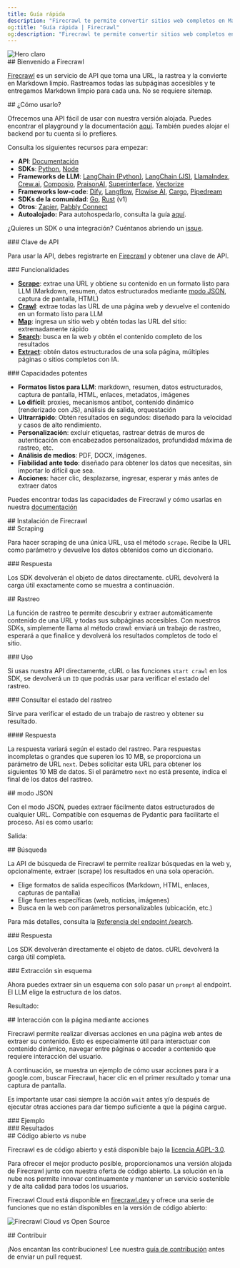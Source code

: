 ```yaml
---
title: Guía rápida
description: "Firecrawl te permite convertir sitios web completos en Markdown listo para LLM"
og:title: "Guía rápida | Firecrawl"
og:description: "Firecrawl te permite convertir sitios web completos en Markdown listo para LLM"
---
```



<img className="block" src="/images/turn-websites-into-llm-ready-data--firecrawl.png" alt="Hero claro" />

<div id="welcome-to-firecrawl">
  ## Bienvenido a Firecrawl
</div>

[Firecrawl](https://firecrawl.dev?ref=github) es un servicio de API que toma una URL, la rastrea y la convierte en Markdown limpio. Rastreamos todas las subpáginas accesibles y te entregamos Markdown limpio para cada una. No se requiere sitemap.

<div id="how-to-use-it">
  ## ¿Cómo usarlo?
</div>

Ofrecemos una API fácil de usar con nuestra versión alojada. Puedes encontrar el playground y la documentación [aquí](https://firecrawl.dev/playground). También puedes alojar el backend por tu cuenta si lo prefieres.

Consulta los siguientes recursos para empezar:

* **API**: [Documentación](https://docs.firecrawl.dev/api-reference/introduction)
* **SDKs**: [Python](https://docs.firecrawl.dev/sdks/python), [Node](https://docs.firecrawl.dev/sdks/node)
* **Frameworks de LLM**: [LangChain (Python)](https://python.langchain.com/docs/integrations/document_loaders/firecrawl/), [LangChain (JS)](https://js.langchain.com/docs/integrations/document_loaders/web_loaders/firecrawl), [LlamaIndex](https://docs.llamaindex.ai/en/latest/examples/data_connectors/WebPageDemo/#using-firecrawl-reader), [Crew.ai](https://docs.crewai.com/), [Composio](https://composio.dev/tools/firecrawl/all), [PraisonAI](https://docs.praison.ai/firecrawl/), [Superinterface](https://superinterface.ai/docs/assistants/functions/firecrawl), [Vectorize](https://docs.vectorize.io/integrations/source-connectors/firecrawl)
* **Frameworks low-code**: [Dify](https://dify.ai/blog/dify-ai-blog-integrated-with-firecrawl), [Langflow](https://docs.langflow.org/), [Flowise AI](https://docs.flowiseai.com/integrations/langchain/document-loaders/firecrawl), [Cargo](https://docs.getcargo.io/integration/firecrawl), [Pipedream](https://pipedream.com/apps/firecrawl/)
* **SDKs de la comunidad**: [Go](https://docs.firecrawl.dev/sdks/go), [Rust](https://docs.firecrawl.dev/sdks/rust) (v1)
* **Otros**: [Zapier](https://zapier.com/apps/firecrawl/integrations), [Pabbly Connect](https://www.pabbly.com/connect/integrations/firecrawl/)
* **Autoalojado:** Para autohospedarlo, consulta la guía [aquí](/es/contributing/self-host).

¿Quieres un SDK o una integración? Cuéntanos abriendo un [issue](https://github.com/firecrawl/firecrawl/issues).

<div id="api-key">
  ### Clave de API
</div>

Para usar la API, debes registrarte en [Firecrawl](https://firecrawl.dev) y obtener una clave de API.

<div id="features">
  ### Funcionalidades
</div>

* [**Scrape**](#scraping): extrae una URL y obtiene su contenido en un formato listo para LLM (Markdown, resumen, datos estructurados mediante [modo JSON](#json-mode), captura de pantalla, HTML)
* [**Crawl**](#crawling): extrae todas las URL de una página web y devuelve el contenido en un formato listo para LLM
* [**Map**](/es/features/map): ingresa un sitio web y obtén todas las URL del sitio: extremadamente rápido
* [**Search**](/es/features/search): busca en la web y obtén el contenido completo de los resultados
* [**Extract**](/es/features/extract): obtén datos estructurados de una sola página, múltiples páginas o sitios completos con IA.

<div id="powerful-capabilities">
  ### Capacidades potentes
</div>

* **Formatos listos para LLM**: markdown, resumen, datos estructurados, captura de pantalla, HTML, enlaces, metadatos, imágenes
* **Lo difícil**: proxies, mecanismos antibot, contenido dinámico (renderizado con JS), análisis de salida, orquestación
* **Ultrarrápido**: Obtén resultados en segundos: diseñado para la velocidad y casos de alto rendimiento.
* **Personalización**: excluir etiquetas, rastrear detrás de muros de autenticación con encabezados personalizados, profundidad máxima de rastreo, etc.
* **Análisis de medios**: PDF, DOCX, imágenes.
* **Fiabilidad ante todo**: diseñado para obtener los datos que necesitas, sin importar lo difícil que sea.
* **Acciones**: hacer clic, desplazarse, ingresar, esperar y más antes de extraer datos

Puedes encontrar todas las capacidades de Firecrawl y cómo usarlas en nuestra [documentación](https://docs.firecrawl.dev/api-reference/v2-introduction)

<div id="installing-firecrawl">
  ## Instalación de Firecrawl
</div>

<CodeGroup>
  <InstallationPython />

  <InstallationNode />
</CodeGroup>

<div id="scraping">
  ## Scraping
</div>

Para hacer scraping de una única URL, usa el método `scrape`. Recibe la URL como parámetro y devuelve los datos obtenidos como un diccionario.

<CodeGroup>
  <ScrapePython />

  <ScrapeNode />

  <ScrapeCURL />
</CodeGroup>

<div id="response">
  ### Respuesta
</div>

Los SDK devolverán el objeto de datos directamente. cURL devolverá la carga útil exactamente como se muestra a continuación.

<ScrapeResponse />

<div id="crawling">
  ## Rastreo
</div>

La función de rastreo te permite descubrir y extraer automáticamente contenido de una URL y todas sus subpáginas accesibles. Con nuestros SDKs, simplemente llama al método crawl: enviará un trabajo de rastreo, esperará a que finalice y devolverá los resultados completos de todo el sitio.

<div id="usage">
  ### Uso
</div>

<CodeGroup>
  <CrawlPython />

  <CrawlNode />

  <CrawlCURL />
</CodeGroup>

Si usas nuestra API directamente, cURL o las funciones `start crawl` en los SDK, se devolverá un `ID` que podrás usar para verificar el estado del rastreo.

<CrawlAsyncOutput />

<div id="get-crawl-status">
  ### Consultar el estado del rastreo
</div>

Sirve para verificar el estado de un trabajo de rastreo y obtener su resultado.

<CodeGroup>
  <GetCrawlJobPython />

  <GetCrawlJobNode />

  <GetCrawlJobCURL />
</CodeGroup>

<div id="response">
  #### Respuesta
</div>

La respuesta variará según el estado del rastreo. Para respuestas incompletas o grandes que superen los 10 MB, se proporciona un parámetro de URL `next`. Debes solicitar esta URL para obtener los siguientes 10 MB de datos. Si el parámetro `next` no está presente, indica el final de los datos del rastreo.

<CodeGroup>
  <GetCrawlJobOutputScraping />

  <GetCrawlJobOutputCompleted />
</CodeGroup>

<div id="json-mode">
  ## modo JSON
</div>

Con el modo JSON, puedes extraer fácilmente datos estructurados de cualquier URL. Compatible con esquemas de Pydantic para facilitarte el proceso. Así es como usarlo:

<CodeGroup>
  <ScrapeJsonPython />

  <ScrapeJsonNode />

  <ScrapeJsonCURL />
</CodeGroup>

Salida:

<ScrapeJsonOutput />

<div id="search">
  ## Búsqueda
</div>

La API de búsqueda de Firecrawl te permite realizar búsquedas en la web y, opcionalmente, extraer (scrape) los resultados en una sola operación.

* Elige formatos de salida específicos (Markdown, HTML, enlaces, capturas de pantalla)
* Elige fuentes específicas (web, noticias, imágenes)
* Busca en la web con parámetros personalizables (ubicación, etc.)

Para más detalles, consulta la [Referencia del endpoint /search](/es/api-reference/endpoint/search).

<CodeGroup>
  <SearchPython />

  <SearchNode />

  <SearchCURL />
</CodeGroup>

<div id="response">
  ### Respuesta
</div>

Los SDK devolverán directamente el objeto de datos. cURL devolverá la carga útil completa.

<SearchResponse />

<div id="extracting-without-schema">
  ### Extracción sin esquema
</div>

Ahora puedes extraer sin un esquema con solo pasar un `prompt` al endpoint. El LLM elige la estructura de los datos.

<CodeGroup>
  <ScrapeJsonNoSchemaPython />

  <ScrapeJsonNoSchemaNode />

  <ScrapeJsonNoSchemaCURL />
</CodeGroup>

Resultado:

<ScrapeJsonNoSchemaOutput />

<div id="interacting-with-the-page-with-actions">
  ## Interacción con la página mediante acciones
</div>

Firecrawl permite realizar diversas acciones en una página web antes de extraer su contenido. Esto es especialmente útil para interactuar con contenido dinámico, navegar entre páginas o acceder a contenido que requiere interacción del usuario.

A continuación, se muestra un ejemplo de cómo usar acciones para ir a google.com, buscar Firecrawl, hacer clic en el primer resultado y tomar una captura de pantalla.

Es importante usar casi siempre la acción `wait` antes y/o después de ejecutar otras acciones para dar tiempo suficiente a que la página cargue.

<div id="example">
  ### Ejemplo
</div>

<CodeGroup>
  <ScrapeActionsPython />

  <ScrapeActionsNode />

  <ScrapeActionsCURL />
</CodeGroup>

<div id="output">
  ### Resultados
</div>

<CodeGroup>
  <ScrapeActionsOutput />
</CodeGroup>

<div id="open-source-vs-cloud">
  ## Código abierto vs nube
</div>

Firecrawl es de código abierto y está disponible bajo la [licencia AGPL-3.0](https://github.com/mendableai/firecrawl/blob/main/LICENSE).

Para ofrecer el mejor producto posible, proporcionamos una versión alojada de Firecrawl junto con nuestra oferta de código abierto. La solución en la nube nos permite innovar continuamente y mantener un servicio sostenible y de alta calidad para todos los usuarios.

Firecrawl Cloud está disponible en [firecrawl.dev](https://firecrawl.dev) y ofrece una serie de funciones que no están disponibles en la versión de código abierto:

![Firecrawl Cloud vs Open Source](./images/open-source-cloud.png)

<div id="contributing">
  ## Contribuir
</div>

¡Nos encantan las contribuciones! Lee nuestra [guía de contribución](https://github.com/mendableai/firecrawl/blob/main/CONTRIBUTING.md) antes de enviar un pull request.